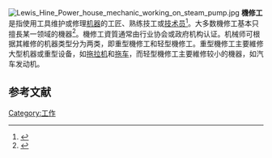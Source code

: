 [[File:Lewis_Hine_Power_house_mechanic_working_on_steam_pump.jpg|thumb]]
'''機修工'''是指使用工具维护或修理[[机器|机器]]的工匠、熟练技工或[[技术员|技术员]]<ref>{{Cite book|title=1980 Census of Population: Classified Index of Industries and Occupations|publisher=U.S. Department of Commerce, Bureau of the Census|year=1982|url=https://books.google.com/books?id=tLLhHHKEhE4C&pg=SL15-PA68|accessdate=December 18, 2017|page=O-68|archive-date=2021-04-10|archive-url=https://web.archive.org/web/20210410100102/https://books.google.com/books?id=tLLhHHKEhE4C&pg=SL15-PA68|dead-url=no}}</ref>。大多数機修工基本只擅長某一领域的機器<ref>{{Cite book|last=Henderson|first=C.J.|last2=Dolphin|first2=J.|last3=Fehl|first3=P.|last4=Davenport|first4=R.|title=Career Opportunities in the Armed Forces|publisher=Facts On File, Incorporated|series=Career Opportunities Series|year=2010|isbn=978-1-4381-1062-2|url=https://books.google.com/books?id=YfAzNoC9o2oC&pg=PA230|accessdate=December 18, 2017|page=230|archive-date=2021-04-10|archive-url=https://web.archive.org/web/20210410100102/https://books.google.com/books?id=YfAzNoC9o2oC&pg=PA230|dead-url=no}}</ref>。機修工資質通常由行业协会或政府机构认证。机械师可根据其維修的机器类型分为两类，即重型機修工和轻型機修工。重型機修工主要維修大型机器或重型设备，如[[拖拉机|拖拉机]]和[[拖车|拖车]]，而轻型機修工主要維修较小的機器，如汽车发动机。

==参考文献==
{{reflist}}

[[Category:工作|Category:工作]]